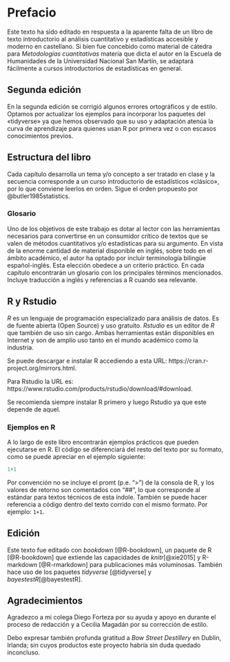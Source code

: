 # Prefacio {.unnumbered}

Este texto ha sido editado en respuesta a la aparente falta de un libro de texto introductorio al análisis cuantitativo y estadísticas accesible y moderno en castellano. Si bien fue concebido como material de cátedra para *Metodologías cuantitativas* materia que dicta el autor en la Escuela de Humanidades de la Universidad Nacional San Martín, se adaptará fácilmente a cursos introductorios de estadísticas en general.

## Segunda edición {.unnumbered}

En la segunda edición se corrigió algunos errores ortográficos y de estilo. Optamos por actualizar los ejemplos para incorporar los paquetes del «tidyverse» ya que hemos observado que su uso y adaptación atenúa la curva de aprendizaje para quienes usan R por primera vez o con escasos conocimientos previos.

## Estructura del libro {.unnumbered}

Cada capítulo desarrolla un tema y/o concepto a ser tratado en clase y la secuencia corresponde a un curso introductorio de estadísticos «clásico», por lo que conviene leerlos en orden. Sigue el orden propuesto por @butler1985statistics.

### Glosario {.unnumbered}

Uno de los objetivos de este trabajo es dotar al lector con las herramientas necesarios para convertirse en un consumidor crítico de textos que se valen de métodos cuantitativos y/o estadísticas para su argumento. En vista de la enorme cantidad de material disponible en inglés, sobre todo en el ámbito académico, el autor ha optado por incluir terminología bilingüe español-inglés. Esta elección obedece a un criterio práctico. En cada capítulo encontrarán un glosario con los principales términos mencionados. Incluye traducción a inglés y referencias a R cuando sea relevante.

## R y Rstudio {.unnumbered}

*R* es un lenguaje de programación especializado para análisis de datos. Es de fuente abierta (Open Source) y uso gratuito. *Rstudio* es un editor de *R* que también de uso sin cargo. Ambas herramientas están disponibles en Internet y son de amplio uso tanto en el mundo académico como la industria.

Se puede descargar e instalar R accediendo a esta URL: https://cran.r-project.org/mirrors.html.

Para Rstudio la URL es: https://www.rstudio.com/products/rstudio/download/#download.

Se recomienda siempre instalar R primero y luego Rstudio ya que este depende de aquel.

### Ejemplos en R {.unnumbered}

A lo largo de este libro encontrarán ejemplos prácticos que pueden ejecutarse en R. El código se diferenciará del resto del texto por su formato, como se puede apreciar en el ejemplo siguiente:

```r
1+1
```

Por convención no se incluye el promt (p.e. "\>") de la consola de R, y los valores de retorno son comentados con "\##", lo que corresponde al estándar para textos técnicos de esta índole. También se puede hacer referencia a código dentro del texto corrido con el mismo formato. Por ejemplo: `1+1`.

## Edición {.unnumbered}

Este texto fue editado con *bookdown* [@R-bookdown], un paquete de R [@R-bookdown] que extiende las capacidades de *knitr*[@xie2015] y R-markdown [@R-rmarkdown] para publicaciones más voluminosas. También hace uso de los paquetes *tidyverse* [@tidyverse] y *bayestestR*[@bayestestR].

## Agradecimientos {.unnumbered}

Agradezco a mi colega Diego Forteza por su ayuda y apoyo en durante el proceso de redacción y a Cecilia Magadán por su corrección de estilo.

Debo expresar también profunda gratitud a *Bow Street Destillery* en Dublin, Irlanda; sin cuyos productos este proyecto habría sin duda quedado inconcluso.
